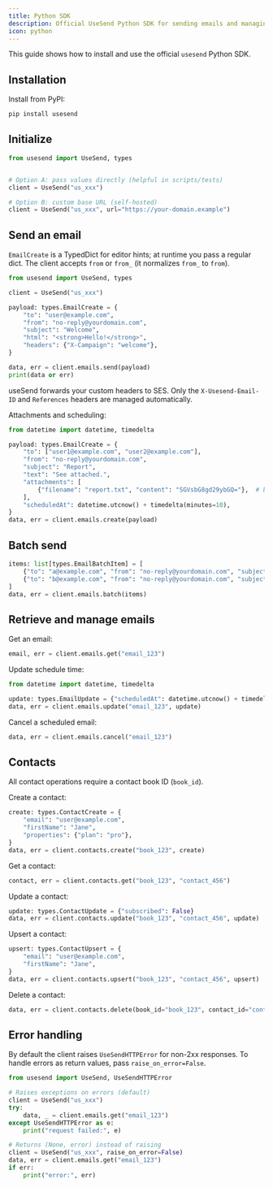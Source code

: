 ```yaml
---
title: Python SDK
description: Official UseSend Python SDK for sending emails and managing contacts.
icon: python
---
```


This guide shows how to install and use the official `usesend` Python SDK.

## Installation

Install from PyPI:

```bash
pip install usesend
```

## Initialize

```python
from usesend import UseSend, types


# Option A: pass values directly (helpful in scripts/tests)
client = UseSend("us_xxx")

# Option B: custom base URL (self-hosted)
client = UseSend("us_xxx", url="https://your-domain.example")
```

## Send an email

`EmailCreate` is a TypedDict for editor hints; at runtime you pass a regular dict. The client accepts `from` or `from_` (it normalizes `from_` to `from`).

```python
from usesend import UseSend, types

client = UseSend("us_xxx")

payload: types.EmailCreate = {
    "to": "user@example.com",
    "from": "no-reply@yourdomain.com",
    "subject": "Welcome",
    "html": "<strong>Hello!</strong>",
    "headers": {"X-Campaign": "welcome"},
}

data, err = client.emails.send(payload)
print(data or err)
```

useSend forwards your custom headers to SES. Only the `X-Usesend-Email-ID` and `References` headers are managed automatically.

Attachments and scheduling:

```python
from datetime import datetime, timedelta

payload: types.EmailCreate = {
    "to": ["user1@example.com", "user2@example.com"],
    "from": "no-reply@yourdomain.com",
    "subject": "Report",
    "text": "See attached.",
    "attachments": [
        {"filename": "report.txt", "content": "SGVsbG8gd29ybGQ="},  # base64
    ],
    "scheduledAt": datetime.utcnow() + timedelta(minutes=10),
}
data, err = client.emails.create(payload)
```

## Batch send

```python
items: list[types.EmailBatchItem] = [
    {"to": "a@example.com", "from": "no-reply@yourdomain.com", "subject": "A", "html": "<p>A</p>"},
    {"to": "b@example.com", "from": "no-reply@yourdomain.com", "subject": "B", "html": "<p>B</p>"},
]
data, err = client.emails.batch(items)
```

## Retrieve and manage emails

Get an email:

```python
email, err = client.emails.get("email_123")
```

Update schedule time:

```python
from datetime import datetime, timedelta

update: types.EmailUpdate = {"scheduledAt": datetime.utcnow() + timedelta(hours=1)}
data, err = client.emails.update("email_123", update)
```

Cancel a scheduled email:

```python
data, err = client.emails.cancel("email_123")
```

## Contacts

All contact operations require a contact book ID (`book_id`).

Create a contact:

```python
create: types.ContactCreate = {
    "email": "user@example.com",
    "firstName": "Jane",
    "properties": {"plan": "pro"},
}
data, err = client.contacts.create("book_123", create)
```

Get a contact:

```python
contact, err = client.contacts.get("book_123", "contact_456")
```

Update a contact:

```python
update: types.ContactUpdate = {"subscribed": False}
data, err = client.contacts.update("book_123", "contact_456", update)
```

Upsert a contact:

```python
upsert: types.ContactUpsert = {
    "email": "user@example.com",
    "firstName": "Jane",
}
data, err = client.contacts.upsert("book_123", "contact_456", upsert)
```

Delete a contact:

```python
data, err = client.contacts.delete(book_id="book_123", contact_id="contact_456")
```

## Error handling

By default the client raises `UseSendHTTPError` for non-2xx responses. To handle errors as return values, pass `raise_on_error=False`.

```python
from usesend import UseSend, UseSendHTTPError

# Raises exceptions on errors (default)
client = UseSend("us_xxx")
try:
    data, _ = client.emails.get("email_123")
except UseSendHTTPError as e:
    print("request failed:", e)

# Returns (None, error) instead of raising
client = UseSend("us_xxx", raise_on_error=False)
data, err = client.emails.get("email_123")
if err:
    print("error:", err)
```
